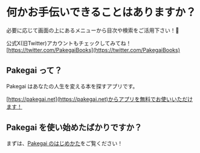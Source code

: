 # 何かお手伝いできることはありますか？
 
必要に応じて画面の上にあるメニューから目次や検索をご活用下さい！🥰

公式X(旧Twitter)アカウントもチェックしてみてね！[https://twitter.com/PakegaiBooks](https://twitter.com/PakegaiBooks)

## Pakegai って？

Pakegai はあなたの人生を変える本を探すアプリです。

[https://pakegai.net](https://pakegai.net)からアプリを無料でお使いいただけます！

## Pakegai を使い始めたばかりですか？

まずは、[Pakegai のはじめかた](/getting-started)をご覧ください！